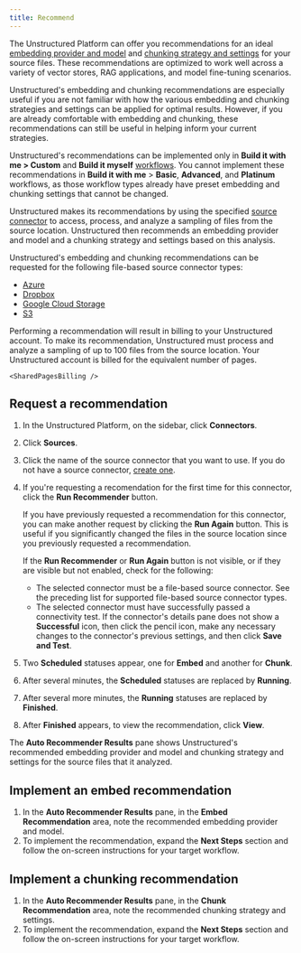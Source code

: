 ```yaml
---
title: Recommend
---
```


The Unstructured Platform can offer you recommendations for an ideal [embedding provider and model](/platform/embedding) 
and [chunking strategy and settings](/platform/chunking) for your source files. 
These recommendations are optimized to work well across a variety of 
vector stores, RAG applications, and model fine-tuning scenarios. 

Unstructured's embedding and chunking recommendations are especially useful if you are not familiar with how the 
various embedding and chunking strategies and settings can be applied for optimal results. However, if you are already comfortable with embedding and chunking, 
these recommendations can still be useful in helping inform your current strategies. 

Unstructured's recommendations can be implemented only in **Build it with me > Custom** and **Build it myself** [workflows](/platform/workflows).
You cannot implement these recommendations in **Build it with me** > **Basic**, **Advanced**, and **Platinum** workflows, as those workflow types already have 
preset embedding and chunking settings that cannot be changed.

Unstructured makes its recommendations by using the specified [source connector](/platform/sources/overview) to access, process, and analyze a 
sampling of files from the source location. Unstructured then recommends 
an embedding provider and model and a chunking strategy and settings based on this analysis.

Unstructured's embedding and chunking recommendations can be requested for the following file-based source connector types:

- [Azure](/platform/sources/azure-blob-storage)
- [Dropbox](/platform/sources/dropbox)
- [Google Cloud Storage](/platform/sources/google-cloud)
- [S3](/platform/sources/s3)


<Note>
    Performing a recommendation will result in billing to your Unstructured account. To make its recommendation, Unstructured 
    must process and analyze a sampling of up to 100 files from the source location. 
    Your Unstructured account is billed for the equivalent number of pages.

    <SharedPagesBilling />
</Note>

## Request a recommendation

1. In the Unstructured Platform, on the sidebar, click **Connectors**.
2. Click **Sources**.
3. Click the name of the source connector that you want to use. If you do not have a source connector, 
   [create one](/platform/sources/overview).
4. If you're requesting a recomendation for the first time for this connector, click the **Run Recommender** button. 

   If you have previously requested a recommendation for this connector, you can make another request by clicking the **Run Again** button. 
   This is useful if you significantly changed the files in the source location since you previously 
   requested a recommendation. 

   If the **Run Recommender** or **Run Again** button is not visible, or if they are visible but not enabled, check for the following:
       
   - The selected connector must be a file-based source connector. See the preceding list for supported file-based source connector types. 
   - The selected connector must have successfully passed a connectivity test. If the connector's details pane does not show a 
     **Successful** icon, then click the pencil icon, make any necessary changes to the connector's previous settings, 
     and then click **Save and Test**. 

5. Two **Scheduled** statuses appear, one for **Embed** and another for **Chunk**.
6. After several minutes, the **Scheduled** statuses are replaced by **Running**.
7. After several more minutes, the **Running** statuses are replaced by **Finished**.
8. After **Finished** appears, to view the recommendation, click **View**.

The **Auto Recommender Results** pane shows Unstructured's recommended embedding provider and model and chunking strategy and 
settings for the source files that it analyzed.

## Implement an embed recommendation

1. In the **Auto Recommender Results** pane, in the **Embed Recommendation** area, note the recommended embedding provider and model.
2. To implement the recommendation, expand the **Next Steps** section and follow the on-screen instructions for your target workflow. 

## Implement a chunking recommendation
    
1. In the **Auto Recommender Results** pane, in the **Chunk Recommendation** area, note the recommended chunking strategy and settings.
2. To implement the recommendation, expand the **Next Steps** section and follow the on-screen instructions for your target workflow. 